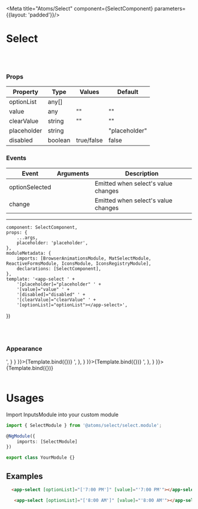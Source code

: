 
<Meta
    title="Atoms/Select"
    component={SelectComponent}
    parameters={{layout: 'padded'}}/>

# Select
<br/>
<br/>

### Props
| Property | Type  | Values | Default  |
| ------ | --------- |------ | --------- |
| optionList    | any[]   |  | |
| value    | any   |     ""    |  ""  |
| clearValue    | string   |     ""    |  ""  |
| placeholder    | string   |  | "placeholder" |
| disabled      | boolean  | true/false       | false     |

### Events
| Event | Arguments  | Description |
| ------ | --------- |------ |
| optionSelected    |     | Emitted when select's value changes |
| change    |     | Emitted when select's value changes |

------

    component: SelectComponent,
    props: {
        ...args,
        placeholder: 'placeholder',
    },
    moduleMetadata: {
        imports: [BrowserAnimationsModule, MatSelectModule, ReactiveFormsModule, IconsModule, IconsRegistryModule],
        declarations: [SelectComponent],
    },
    template: '<app-select ' +
        '[placeholder]="placeholder" ' +
        '[value]="value" ' +
        '[disabled]="disabled" ' +
        '[clearValue]="clearValue" ' +
        '[optionList]="optionList"></app-select>',
})

<br/>
<br/>

### Appearance

<Canvas>
    <Story name='Default'
           height={350}
           args={{
               value: 1,
               optionList: [1, 2, 3, 4, 5]
           }}
           parameters={{
               docs: {
                   source: {
                       code: '<app-select value="1" optionList="[1,2,3,4,5]"></app-select>',
                   }
               }
           }}>{Template.bind({})}
    </Story>
    <Story name='Clear Value'
           height={350}
           args={{
               value: 'red',
               clearValue: 'Select Color',
               optionList: ['blue', 'green', 'red', 'yellow', 'white']
           }}
           parameters={{
               docs: {
                   source: {
                       code: '<app-select value=c" optionList="[a,b,c,d,e]" clearValue="Select color"></app-select>',
                   },
               }
           }}>{Template.bind({})}
    </Story>
    <Story name='Disabled'
           height={350}
           args={{
               value: 'b',
               disabled: true,
               optionList: ['a', 'b', 'c', 'd', 'e']
           }}
           parameters={{
               docs: {
                   source: {
                       code: '<app-select value=c" optionList="[a,b,c,d,e]" disabled="true"></app-select>',
                   },
               }
           }}>{Template.bind({})}
    </Story>
</Canvas>

<br/>
<br/>

# Usages

Import InputsModule into your custom module

```typescript
import { SelectModule } from '@atoms/select/select.module';

@NgModule({
    imports: [SelectModule]
})

export class YourModule {}
```

## Examples

  ```html
    <app-select [optionList]="['7:00 PM']" [value]="'7:00 PM'"></app-select>
```
 ```html
    <app-select [optionList]="['8:00 AM']" [value]="'8:00 AM'"></app-select>
  ```
